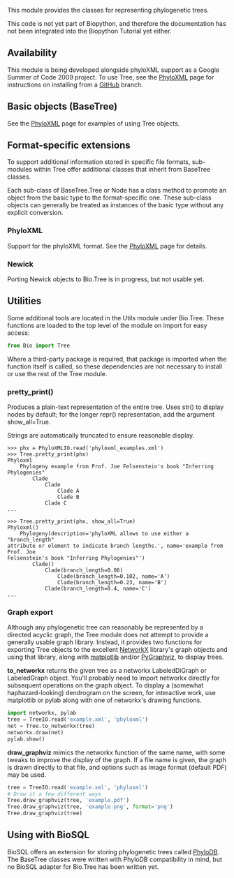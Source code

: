 This module provides the classes for representing phylogenetic trees.

This code is not yet part of Biopython, and therefore the documentation has not been integrated into the Biopython Tutorial yet either.

==Availability==

This module is being developed alongside phyloXML support as a Google Summer of Code 2009 project. To use Tree, see the [[PhyloXML]] page for instructions on installing from a [[GitUsage|GitHub]] branch.

==Basic objects (BaseTree)==

See the [[PhyloXML]] page for examples of using Tree objects.

==Format-specific extensions==

To support additional information stored in specific file formats, sub-modules within Tree offer additional classes that inherit from BaseTree classes.

Each sub-class of BaseTree.Tree or Node has a class method to promote an object from the basic type to the format-specific one. These sub-class objects can generally be treated as instances of the basic type without any explicit conversion.

===PhyloXML===

Support for the phyloXML format. See the [[PhyloXML]] page for details. 

===Newick===

Porting Newick objects to Bio.Tree is in progress, but not usable yet.

==Utilities==

Some additional tools are located in the Utils module under Bio.Tree. These functions are loaded to the top level of the module on import for easy access:

<source lang=python>
from Bio import Tree
</source>

Where a third-party package is required, that package is imported when the function itself is called, so these dependencies are not necessary to install or use the rest of the Tree module.

===pretty_print()===

Produces a plain-text representation of the entire tree. Uses str() to display nodes by default; for the longer repr() representation, add the argument show_all=True.

Strings are automatically truncated to ensure reasonable display.

<pre>
>>> phx = PhyloXMLIO.read('phyloxml_examples.xml')
>>> Tree.pretty_print(phx)
Phyloxml
	Phylogeny example from Prof. Joe Felsenstein's book "Inferring Phylogenies"
		Clade
			Clade
				Clade A
				Clade B
			Clade C
...
</pre>

<pre>>>> Tree.pretty_print(phx, show_all=True)
Phyloxml()
	Phylogeny(description='phyloXML allows to use either a "branch_length"
attribute or element to indicate branch lengths.', name='example from Prof. Joe
Felsenstein's book "Inferring Phylogenies"')
		Clade()
			Clade(branch_length=0.06)
				Clade(branch_length=0.102, name='A')
				Clade(branch_length=0.23, name='B')
			Clade(branch_length=0.4, name='C')
...
</pre>

===Graph export===

Although any phylogenetic tree can reasonably be represented by a directed acyclic graph, the Tree module does not attempt to provide a generally usable graph library. Instead, it provides two functions for exporting Tree objects to the excellent [http://networkx.lanl.gov/ NetworkX] library's graph objects and using that library, along with [http://matplotlib.sourceforge.net/ matplotlib] and/or [http://networkx.lanl.gov/pygraphviz/ PyGraphviz], to display trees.

'''to_networkx''' returns the given tree as a networkx LabeledDiGraph or LabeledGraph object. You'll probably need to import networkx directly for subsequent operations on the graph object. To display a (somewhat haphazard-looking) dendrogram on the screen, for interactive work, use matplotlib or pylab along with one of networkx's drawing functions.

<source lang=python>
import networkx, pylab
tree = TreeIO.read('example.xml', 'phyloxml')
net = Tree.to_networkx(tree)
networkx.draw(net)
pylab.show()
</source>

'''draw_graphviz''' mimics the networkx function of the same name, with some tweaks to improve the display of the graph. If a file name is given, the graph is drawn directly to that file, and options such as image format (default PDF) may be used.

<source lang=python>
tree = TreeIO.read('example.xml', 'phyloxml')
# Draw it a few different ways
Tree.draw_graphviz(tree, 'example.pdf')
Tree.draw_graphviz(tree, 'example.png', format='png')
Tree.draw_graphviz(tree)
</source>

==Using with BioSQL==

BioSQL offers an extension for storing phylogenetic trees called [http://biosql.org/wiki/Extensions PhyloDB]. The BaseTree classes were written with PhyloDB compatibility in mind, but no BioSQL adapter for Bio.Tree has been written yet.
